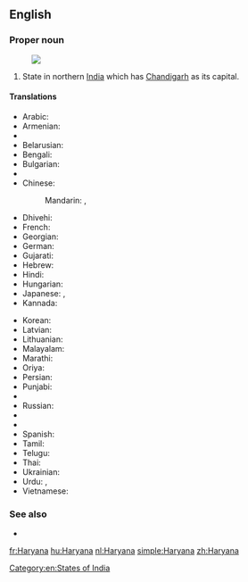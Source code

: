 ==English==
{{wikipedia}}

===Proper noun===
{{en-proper noun}}
[[Image:Haryana in India (disputed hatched).svg|thumb|]]

# State in northern [[India]] which has [[Chandigarh]] as its capital.

====Translations====
{{trans-top|state}}
* Arabic: {{t-|ar|هاريانا|f|tr=hariyaana}}
* Armenian: {{t-|hy|Հարյանա|tr=Haryana}}
* {{trreq|Assamese}}
* Belarusian: {{t-|be|Хар'яна|f|tr=Xar'jána}}
* Bengali: {{t-|bn|হরিয়ানা|sc=Beng}}
* Bulgarian: {{t-|bg|Харяна|f|tr=Harjána}}
* {{trreq|Chhattisgarhi}}
* Chinese:
*: Mandarin: {{t|cmn|哈里亞納邦|sc=Hani}},  {{t|cmn|哈里亚纳邦|tr=Hālǐyànà-bāng|sc=Hani}}
* Dhivehi: {{t-|dv|ހަރިޔާނާ|sc=Thaa}}
* French: {{t+|fr|Haryana}}
* Georgian: {{t-|ka|ჰარიანა|sc=Geor}}
* German: {{t-|de|Haryana}}
* Gujarati: {{t-|gu|હરિયાણા|tr=hariyāṇā|sc=Gujr}}
* Hebrew: {{t-|he|הריאנה}}
* Hindi: {{t+|hi|हरियाणा|tr=hariyāṇā}}
* Hungarian: {{t+|hu|Harijána}}
* Japanese: {{t-|ja|ハリヤーナー州|tr=Hariyānā-shū}},  {{t-|ja|ハリヤーナー|tr=Hariyānā}}
* Kannada: {{t+|kn|ಹರಿಯಾಣ|tr=hariyāṇa|sc=Knda}}
{{trans-mid}}
* Korean: {{t-|ko|하리아나 주|tr=hariana ju|sc=Kore}}
* Latvian: {{t-|lv|Harjāna}}
* Lithuanian: {{t-|lt|Harjana}}
* Malayalam: {{t-|ml|ഹരിയാണ|tr=hariyāṇa|sc=Mlym}}
* Marathi: {{t-|mr|हरियाणा|tr=hariyāṇā|sc=Deva}}
* Oriya: {{t-|or|ହରିଆନା|sc=Orya}}
* Persian: {{t-|fa|هاریانا}}
* Punjabi: {{t-|pa|ਹਰਿਆਣਾ|sc=Guru}}
* {{trreq|Rajasthani}}
* Russian: {{t-|ru|Харьяна|f|tr=Xar'jána}}
* {{trreq|Santali}}
* {{trreq|Sikkimese}}
* Spanish: {{t-|es|Haryana}}
* Tamil: {{t-|ta|அரியானா|tr=ariyāṉā|sc=Taml}}
* Telugu: {{t+|te|హర్యానా}}
* Thai: {{t-|th|รัฐหรยาณา|tr=rát hŏn-yaa-naa}}
* Ukrainian: {{t-|uk|Хар'яна|f|tr=Xar'jána}}
* Urdu: {{t-|ur|ہریانہ|tr=hariyāṇā}}, {{t-|ur|ہاریانا|tr=hariyāṇā}}
* Vietnamese: {{t-|vi|Haryana}}
{{trans-bottom}}

===See also===
* {{list:states of India/en}}

[[Category:en:States of India]]

[[fr:Haryana]]
[[hu:Haryana]]
[[nl:Haryana]]
[[simple:Haryana]]
[[zh:Haryana]]